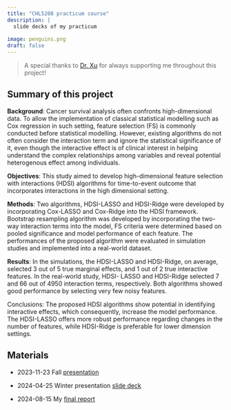 ```yaml
---
title: "CHL5208 practicum course"
description: |
  slide decks of my practicum
  
image: penguins.png
draft: false
---
```

> A special thanks to [Dr. Xu](https://www.uhnresearch.ca/researcher/wei-xu) for always supporting me throughout this project!


## Summary of this project

**Background**: Cancer survival analysis often confronts high-dimensional data. To allow the implementation of classical statistical modelling such as Cox regression in such setting, feature selection (FS) is commonly conducted before statistical modelling. However, existing algorithms do not often consider the interaction term and ignore the statistical significance of it, even though the interactive effect is of clinical interest in helping understand the complex
relationships among variables and reveal potential heterogenous effect among individuals.

**Objectives**: This study aimed to develop high-dimensional feature selection with interactions (HDSI) algorithms for time-to-event outcome that incorporates interactions in the high dimensional setting.

**Methods**: Two algorithms, HDSI-LASSO and HDSI-Ridge were developed by incorporating Cox-LASSO and Cox-Ridge into the HDSI framework. Bootstrap resampling algorithm was developed by incorporating the two-way interaction terms into the model, FS criteria were determined based on pooled significance and model performance of each feature. The performances of the proposed algorithm were evaluated in simulation studies and implemented into a real-world dataset.

**Results**: In the simulations, the HDSI-LASSO and HDSI-Ridge, on average, selected 3 out of 5 true marginal effects, and 1 out of 2 true interactive features. In the real-world study, HDSI- LASSO and HDSI-Ridge selected 7 and 66 out of 4950 interaction terms, respectively. Both algorithms showed good performance by selecting very few noisy features.

Conclusions: The proposed HDSI algorithms show potential in identifying interactive effects, which consequently, increase the model performance. The HDSI-LASSO offers more robust performance regarding changes in the number of features, while HDSI-Ridge is preferable for lower dimension settings.

## Materials
- 2023-11-23 Fall [presentation](static/slides/5208present1116.html#1)

- 2024-04-25 Winter presentation [slide deck](CHL5208_LinYu_winter_term0425.pdf)

- 2024-08-15 My [final report](FinalReport_LinYu.pdf)




